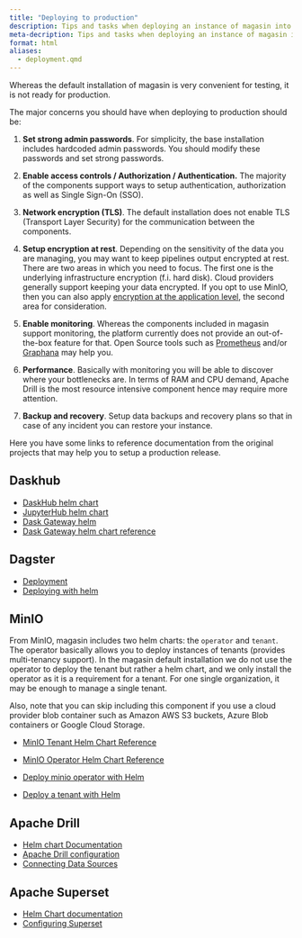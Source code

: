 ```yaml
---
title: "Deploying to production"
description: Tips and tasks when deploying an instance of magasin into production
meta-decription: Tips and tasks when deploying an instance of magasin into production
format: html
aliases:
  - deployment.qmd
---
```


Whereas the default installation of magasin is very convenient for testing, it is not ready for production.

The major concerns you should have when deploying to production should be:


1) **Set strong admin passwords**. For simplicity, the base installation includes hardcoded admin passwords. You should modify these passwords and set strong passwords.

2) **Enable access controls / Authorization / Authentication.** The majority of the components support ways to setup authentication, authorization as well as Single Sign-On (SSO).

3) **Network encryption (TLS)**. The default installation does not enable TLS (Transport Layer Security) for the communication between the components.  

4) **Setup encryption at rest**. Depending on the sensitivity of the data you are managing, you may want to keep pipelines output encrypted at rest. There are two areas in which you need to focus. The first one is the underlying infrastructure encryption (f.i. hard disk). Cloud providers generally support keeping your data encrypted. If you opt to use MinIO, then you can also apply [encryption at the application level](https://min.io/docs/minio/linux/operations/server-side-encryption.html), the second area for consideration.

5) **Enable monitoring**. Whereas the components included in magasin support monitoring, the platform currently does not provide an out-of-the-box feature for that. Open Source tools such as [Prometheus](https://prometheus.io/) and/or [Graphana](https://grafana.com/) may help you.

6) **Performance**. Basically with monitoring you will be able to discover where your bottlenecks are. In terms of RAM and CPU demand, Apache Drill is the most resource intensive component hence may require more attention.

7) **Backup and recovery**. Setup data backups and recovery plans so that in case of any incident you can restore your instance.

Here you have some links to reference documentation from the original projects that may help you to setup a production release.

## Daskhub

* [DaskHub helm chart](https://artifacthub.io/packages/helm/dask/daskhub)
* [JupyterHub helm chart](https://z2jh.jupyter.org/en/stable/)
* [Dask Gateway helm](https://gateway.dask.org/install-kube.html)
* [Dask Gateway helm chart reference](https://gateway.dask.org/install-kube.html#helm-chart-reference)

## Dagster

* [Deployment](https://docs.dagster.io/deployment/open-source)
* [Deploying with helm](https://docs.dagster.io/deployment/guides/kubernetes/deploying-with-helm)

## MinIO

From MinIO, magasin includes two helm charts: the `operator` and `tenant`. The operator basically allows you to deploy instances of tenants (provides multi-tenancy support). In the magasin default installation we do not use the operator to deploy the tenant but rather a helm chart, and we only install the operator as it is a requirement for a tenant. For one single organization, it may be enough to manage a single tenant. 

Also, note that you can skip including this component if you use a cloud provider blob container such as Amazon AWS S3 buckets, Azure Blob containers or Google Cloud Storage.

* [MinIO Tenant Helm Chart Reference](https://min.io/docs/minio/kubernetes/upstream/reference/operator-chart-values.html#id2)

* [MinIO Operator Helm Chart Reference ](https://min.io/docs/minio/kubernetes/upstream/reference/operator-chart-values.html)

* [Deploy minio operator with Helm](https://min.io/docs/minio/kubernetes/upstream/operations/install-deploy-manage/deploy-operator-helm.html)
* [Deploy a tenant with Helm](https://min.io/docs/minio/kubernetes/upstream/operations/install-deploy-manage/deploy-minio-tenant-helm.html#deploy-tenant-helm)

## Apache Drill

* [Helm chart Documentation](https://github.com/unicef/magasin-drill)
* [Apache Drill configuration](https://drill.apache.org/docs/configure-drill/)
* [Connecting Data Sources](https://drill.apache.org/docs/connect-a-data-source-introduction/)

## Apache Superset

* [Helm Chart documentation](https://superset.apache.org/docs/installation/running-on-kubernetes/)
* [Configuring Superset](https://superset.apache.org/docs/installation/configuring-superset)

